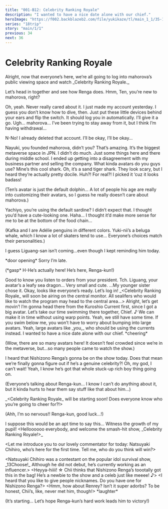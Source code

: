 ```yaml
---
title: "001-B12: Celebrity Ranking Royale"
description: "I wanted to have a nice date alone with our chief."
heroImage: "https://f002.backblazeb2.com/file/yukikaze/tl/main_1_1/35-1.jpg"
series: "18trip"
story: "main/1/1"
previous: 34
next: 36
---
```



# Celebrity Ranking Royale

<Divider loc="HAMA House - Living Room" />

<StoryImg src="https://f002.backblazeb2.com/file/yukikaze/tl/main_1_1/35-1.jpg" alt="1" />

<Bubble character="Kafka">
Alright, now that everyone’s here, we’re all going to log into mahorova’s public viewing space and watch _Celebrity Ranking Royale._

Let’s head in together and see how Renga does. Hmm, Ten, you’re new to mahorova, right?
</Bubble>

<Bubble character="Ten">
Oh, yeah. Never really cared about it. I just made my account yesterday.
</Bubble>

<Bubble character="Kafka">
I guess you don’t know how to dive, then. Just put these little devices behind your ears and flip the switch. It should log you in automatically.
</Bubble>

<Bubble character="Ten">
I’ll give it a go.
</Bubble>

<Bubble character="Yachiyo">
Ugh… mahorova… I’ve been trying to stay away from it, but I think I’m having withdrawal…

N-No! I already deleted that account. I’ll be okay, I’ll be okay…
</Bubble>

<Bubble character="Yukikaze">
Nayuki, you founded mahorova, didn’t you? That’s amazing. It’s the biggest metaverse space in JPN.
</Bubble>

<Bubble character="Nayuki">
I didn’t do much. Just some things here and there during middle school. I ended up getting into a disagreement with my business partner and selling the company.
</Bubble>

<Bubble character="Daniel">
What kinda avatars do you guys use? Mine’s this cool shark.
</Bubble>

<Bubble character="Ten">
Oh, it’s a sand tiger shark. They look scary, but I heard they’re actually pretty docile.
</Bubble>

<Bubble character="Daniel">
Huh?! For real?! I picked it ‘cuz it looks badass!
</Bubble>

<Bubble mc>
<p class="t">(Ten’s avatar is just the default dolphin… A lot of people his age are really into customizing their avatars, so I guess he really doesn’t care about mahorova.)</p>
</Bubble>

<Bubble character="Kafka">
Yachiyo, you’re using the default sardine? I didn’t expect that. I thought you’d have a cute-looking one.
</Bubble>

<Bubble character="Yachiyo">
Haha… I thought it’d make more sense for me to be at the bottom of the food chain…
</Bubble>

<Bubble mc>
<p class="t">(Kafka and I are Adélie penguins in different colors. Yuki-nii’s a beluga whale, which I know a lot of skaters tend to use… Everyone’s choices match their personalities.)</p>

I guess Liguang-san isn’t coming…even though I kept reminding him today.
</Bubble>

<Narration>
&ast;door opening&ast;
</Narration>

<Bubble character="Liguang">
Sorry I’m late.
</Bubble>

<Bubble mc>
<p class="t">(&ast;gasp&ast; H-He’s actually here! He’s here, Renga-kun!)</p>
</Bubble>

<Bubble character="Kafka">
Good to know you listen to orders from your president.
</Bubble>

<Bubble character="Liguang">
Tch.
</Bubble>

<Bubble character="Yukikaze">
Liguang, your avatar’s a leafy sea dragon… Very small and cute.
</Bubble>

<Bubble character="Liguang">
…My younger sister chose it.
</Bubble>

<Bubble character="Kafka">
Okay, looks like everyone’s ready. Let’s log in!
</Bubble>

<Divider loc="mahorova - Lobby" />

<StoryImg src="https://f002.backblazeb2.com/file/yukikaze/assets/bg/88_000_000.jpg" type="bg" alt="mahorova Lobby" />

<Bubble character="Announcer">
_&lt;&NoBreak;Celebrity Ranking Royale_ will soon be airing on the central monitor. All sealifers who would like to watch the program may head to the central area…&NoBreak;&gt;
</Bubble>

<Bubble character="Daniel" avatar>
Alright, let’s get movin’! I’m gonna head there from the Kuroshio Current first, since I got a big avatar.
</Bubble>

<Bubble character="Kafka" avatar>
Let’s take our time swimming there together, Chief.&nbsp;♪ We can make it in time without using warp points.
</Bubble>

<Bubble mc avatar>
Yeah, we still have some time.
</Bubble>

<Bubble character="Yukikaze" avatar>
If you swim below me, you won’t have to worry about bumping into large avatars.
</Bubble>

<Bubble character="Kafka" avatar>
Yeah, large avatars like _you,_ who should be using the currents instead. I wanted to have a nice date alone with our chief.
</Bubble>

<Divider loc="mahorova - Central Area Large Vizion" />

<StoryImg src="https://f002.backblazeb2.com/file/yukikaze/assets/bg/88_001_000.jpg" type="bg" alt="mahorova Vizion" />

<Narration>
&ast;cheering&ast;
</Narration>

<Bubble mc avatar>
<p class="t">(Wow, there are so many avatars here! It doesn’t feel crowded since we’re in the metaverse, but…so many people came to watch the show.)</p>
</Bubble>

<Bubble character="Spotted Garden Eel Avatar">
I heard that Nishizono Renga’s gonna be on the show today.
</Bubble>

<Bubble character="Pink Mackerel Avatar">
Does that mean we’re finally gonna figure out if he’s a genuine celebrity?! Oh, my god, I can’t wait!
</Bubble>

<Bubble character="Spotted Garden Eel Avatar">
Yeah, I know he’s got that whole stuck-up rich boy thing going on.
</Bubble>

<Bubble mc avatar>
<p class="t">(Everyone’s talking about Renga-kun… I know I can’t do anything about it, but it kinda hurts to hear them say stuff like that about him…)</p>
</Bubble>

<Bubble character="Central Area Announcer">
_&lt;&NoBreak;Celebrity Ranking Royale_ will be starting soon! Does everyone know who you’re going to cheer for?!&NoBreak;&gt;
</Bubble>

<Bubble mc avatar>
<p class="t">(Ahh, I’m so nervous!! Renga-kun, good luck…!)</p>
</Bubble>

<Bubble character="Sakujiro" avatar>
I suppose this would be an apt time to say this… Witness the growth of my pupil!
</Bubble>

<Bubble character="Recently Popular Emcee">
&lt;&NoBreak;Helloooooo everybody, and welcome the smash-hit show, _Celebrity Ranking Royale!&NoBreak;&gt;_

&lt;&NoBreak;Let me introduce you to our lovely commentator for today: Natsuyaki Chihiro, who’s here for the first time. Tell me, who do you think will win?&NoBreak;&gt;
</Bubble>

<Bubble character="Assistant with Good Track Record">
&lt;&NoBreak;Natsuyaki Chihiro was a contestant on the popular idol survival show, _13Choose!_ Although he did not debut, he’s currently working as an influencer.&NoBreak;&gt;
</Bubble>

<StoryImg src="https://f002.backblazeb2.com/file/yukikaze/tl/main_1_1/35-2.jpg" alt="2" />

<Bubble character="Chihiro">
&lt;&NoBreak;Heyya-hiiii!&nbsp;☆ Chii thinks that Nishizono Renga’s toootally got this in the bag! He’s a newbie to the show and a celeb just like meeee!&nbsp;♪&NoBreak;&gt;
</Bubble>

<Bubble character="Recently Popular Emcee">
&lt;&NoBreak;I heard that you like to give people nicknames. Do you have one for Nishizono Renga?&NoBreak;&gt;
</Bubble>

<Bubble character="Chihiro">
&lt;&NoBreak;Hmm, how about Renrey? Isn’t it super adorbs? To be honest, Chii’s, like, never met him, though!&NoBreak;&gt;
</Bubble>

<Narration>
&ast;laughter&ast;
</Narration>

<Bubble mc avatar>
<p class="t">(It’s starting… Let’s hope Renga-kun’s hard work leads him to victory!)</p>
</Bubble>
